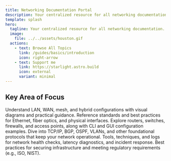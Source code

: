 ```yaml
---
title: Networking Documentation Portal
description: Your centralized resource for all networking documentation.
template: splash
hero:
  tagline: Your centralized resource for all networking documentation.
  image:
    file: ../../assets/houston.gif
  actions:
    - text: Browse All Topics
      link: /guides/basics/introduction
      icon: right-arrow
    - text: Support me
      link: https://starlight.astro.build
      icon: external
      variant: minimal
---
```



## Key Area of Focus

<CardGrid>
  <Card title="Network Topologies" icon="approve-check">
    Understand LAN, WAN, mesh, and hybrid configurations with visual diagrams
    and practical guidance.
  </Card>
  <Card title="Cabling & Interfaces" icon="approve-check">
    Reference standards and best practices for Ethernet, fiber optics, and
    physical interfaces.
  </Card>
  <Card title="Devices & Configuration" icon="approve-check">
    Explore routers, switches, firewalls, and access points, along with CLI and
    GUI configuration examples.
  </Card>
  <Card title="Protocols & Standards" icon="approve-check">
    Dive into TCP/IP, BGP, OSPF, VLANs, and other foundational protocols that
    keep your network operational.
  </Card>
  <Card title="Monitoring & Troubleshooting" icon="approve-check">
    Tools, techniques, and logs for network health checks, latency diagnostics,
    and incident response.
  </Card>
  <Card title="Security & Compliance" icon="approve-check">
    Best practices for securing infrastructure and meeting regulatory
    requirements (e.g., ISO, NIST).
  </Card>
</CardGrid>

